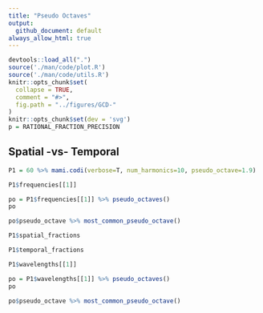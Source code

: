 ```yaml
---
title: "Pseudo Octaves"
output:
  github_document: default
always_allow_html: true
---
```

```r
devtools::load_all(".")
source('./man/code/plot.R')
source('./man/code/utils.R')
knitr::opts_chunk$set(
  collapse = TRUE,
  comment = "#>",
  fig.path = "../figures/GCD-"
)
knitr::opts_chunk$set(dev = 'svg')
p = RATIONAL_FRACTION_PRECISION
```

## Spatial -vs- Temporal

```r
P1 = 60 %>% mami.codi(verbose=T, num_harmonics=10, pseudo_octave=1.9)
```

```r
P1$frequencies[[1]]
```

```r
po = P1$frequencies[[1]] %>% pseudo_octaves()
po
```

```r
po$pseudo_octave %>% most_common_pseudo_octave()
```

```r
P1$spatial_fractions
```

```r
P1$temporal_fractions
```

```r
P1$wavelengths[[1]]
```

```r
po = P1$wavelengths[[1]] %>% pseudo_octaves()
po
```

```r
po$pseudo_octave %>% most_common_pseudo_octave()
```
